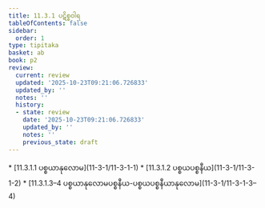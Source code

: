 ```yaml
---
title: 11.3.1 ပဋိစ္စဝါရ
tableOfContents: false
sidebar:
  order: 1
type: tipitaka
basket: ab
book: p2
review:
  current: review
  updated: '2025-10-23T09:21:06.726833'
  updated_by: ''
  notes: ''
  history:
  - state: review
    date: '2025-10-23T09:21:06.726833'
    updated_by: ''
    notes: ''
    previous_state: draft
---
```



<ReviewStatus review={frontmatter.review} showDetails={true} />

<HypothesisAnnotation frontmatter={frontmatter} />

<DynamicBreadcrumb />



<TableOfContents book="p2" section="11.3.1">
* [11.3.1.1 ပစ္စယာနုလောမ](11-3-1/11-3-1-1)
* [11.3.1.2 ပစ္စယပစ္စနီယ](11-3-1/11-3-1-2)
* [11.3.1.3–4 ပစ္စယာနုလောမပစ္စနီယ-ပစ္စယပစ္စနီယာနုလောမ](11-3-1/11-3-1-3–4)
</TableOfContents>